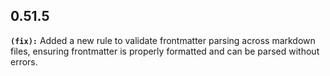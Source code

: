 ## 0.51.5
**`(fix):`** Added a new rule to validate frontmatter parsing across markdown files, ensuring frontmatter 
is properly formatted and can be parsed without errors.


